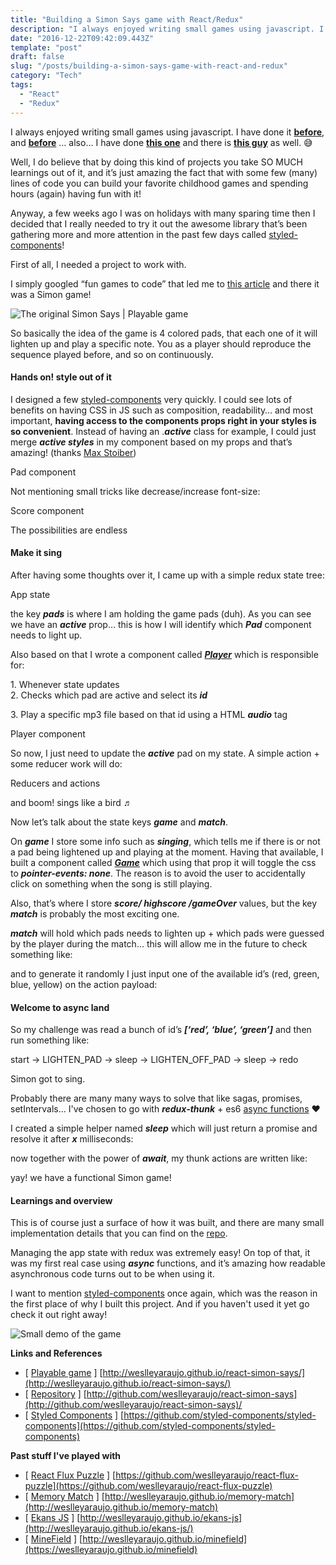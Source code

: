 ```yaml
---
title: "Building a Simon Says game with React/Redux"
description: "I always enjoyed writing small games using javascript. I have done it before, and before … also… I have done this one and there is this guy…"
date: "2016-12-22T09:42:09.443Z"
template: "post"
draft: false
slug: "/posts/building-a-simon-says-game-with-react-and-redux"
category: "Tech"
tags:
  - "React"
  - "Redux"
---
```


I always enjoyed writing small games using javascript. I have done it [**before**](http://weslleyaraujo.github.io/react-flux-puzzle/), and [**before**](http://weslleyaraujo.github.io/memory-match/) … also… I have done [**this one**](http://weslleyaraujo.github.io/minefield/) and there is [**this guy**](http://weslleyaraujo.github.io/ekans-js/) as well. 😅

Well, I do believe that by doing this kind of projects you take SO MUCH learnings out of it, and it’s just amazing the fact that with some few (many) lines of code you can build your favorite childhood games and spending hours (again) having fun with it!

Anyway, a few weeks ago I was on holidays with many sparing time then I decided that I really needed to try it out the awesome library that’s been gathering more and more attention in the past few days called [styled-components](https://github.com/styled-components/styled-components)!

First of all, I needed a project to work with.

I simply googled “fun games to code” that led me to [this article](http://inventwithpython.com/blog/2012/02/20/i-need-practice-programming-49-ideas-for-game-clones-to-code/) and there it was a Simon game!

![The original Simon Says | [Playable game](http://weslleyaraujo.github.io/react-simon-says/)](https://cdn-images-1.medium.com/max/800/1*GBTd6n8c-tBpHKWHNMlRQQ.jpeg)

So basically the idea of the game is 4 colored pads, that each one of it will lighten up and play a specific note. You as a player should reproduce the sequence played before, and so on continuously.

#### Hands on! style out of it

I designed a few [styled-components](https://github.com/styled-components/styled-components) very quickly. I could see lots of benefits on having CSS in JS such as composition, readability… and most important, **having access to the components props right in your styles is so convenient**. Instead of having an .**_active_** class for example, I could just merge **_active styles_** in my component based on my props and that’s amazing! (thanks [Max Stoiber](https://medium.com/u/908fb8fea30c))

Pad component

Not mentioning small tricks like decrease/increase font-size:

Score component

The possibilities are endless

#### Make it sing

After having some thoughts over it, I came up with a simple redux state tree:

App state

the key **_pads_** is where I am holding the game pads (duh). As you can see we have an **_active_** prop… this is how I will identify which **_Pad_** component needs to light up.

Also based on that I wrote a component called [**_Player_**](https://github.com/weslleyaraujo/react-simon-says/blob/ee943ca1e2cdc86cf695f5e7cd235b0ec598cd4d/src/screens/Player.js) which is responsible for:

1\. Whenever state updates  
2\. Checks which pad are active and select its **_id_**

3\. Play a specific mp3 file based on that id using a HTML **_audio_** tag

Player component

So now, I just need to update the **_active_** pad on my state. A simple action + some reducer work will do:

Reducers and actions

and boom! sings like a bird ♬

Now let’s talk about the state keys **_game_** and **_match_**.

On **_game_** I store some info such as **_singing_**, which tells me if there is or not a pad being lightened up and playing at the moment. Having that available, I built a component called [**_Game_**](https://github.com/weslleyaraujo/react-simon-says/blob/ee943ca1e2cdc86cf695f5e7cd235b0ec598cd4d/src/components/Game.js) which using that prop it will toggle the css to **_pointer-events: none_**. The reason is to avoid the user to accidentally click on something when the song is still playing.

Also, that’s where I store **_score/ highscore /gameOver_** values, but the key **_match_** is probably the most exciting one.

**_match_** will hold which pads needs to lighten up + which pads were guessed by the player during the match… this will allow me in the future to check something like:

and to generate it randomly I just input one of the available id’s (red, green, blue, yellow) on the action payload:

#### Welcome to async land

So my challenge was read a bunch of id’s **_\[‘red’, ‘blue’, ‘green’\]_** and then run something like:

start -> LIGHTEN_PAD -> sleep -> LIGHTEN_OFF_PAD -> sleep -> redo

Simon got to sing.

Probably there are many many ways to solve that like sagas, promises, setIntervals… I've chosen to go with **_redux-thunk_** \+ es6 [async functions](https://developer.mozilla.org/en-US/docs/Web/JavaScript/Reference/Statements/async_function) ❤️

I created a simple helper named **_sleep_** which will just return a promise and resolve it after **_x_** milliseconds:

now together with the power of **_await_**, my thunk actions are written like:

yay! we have a functional Simon game!

#### Learnings and overview

This is of course just a surface of how it was built, and there are many small implementation details that you can find on the [repo](http://github.com/weslleyaraujo/react-simon-says).

Managing the app state with redux was extremely easy! On top of that, it was my first real case using **_async_** functions, and it’s amazing how readable asynchronous code turns out to be when using it.

I want to mention [styled-components](http://github.com/styled-components/styled-components) once again, which was the reason in the first place of why I built this project. And if you haven't used it yet go check it out right away!

![Small demo of the game](./simon-says.gif)

**Links and References**

- \[ [Playable game](http://weslleyaraujo.github.io/react-simon-says/) \] [http://weslleyaraujo.github.io/react-simon-says/](http://weslleyaraujo.github.io/react-simon-says/)
- \[ [Repository](http://github.com/weslleyaraujo/react-simon-says/) \] [http://github.com/weslleyaraujo/react-simon-says](http://github.com/weslleyaraujo/react-simon-says)/
- \[ [Styled Components](https://github.com/styled-components/styled-components) \] [https://github.com/styled-components/styled-components](https://github.com/styled-components/styled-components)

**Past stuff I've played with**

- \[ [React Flux Puzzle](https://github.com/weslleyaraujo/react-flux-puzzle) \] [https://github.com/weslleyaraujo/react-flux-puzzle](https://github.com/weslleyaraujo/react-flux-puzzle)
- \[ [Memory Match](http://weslleyaraujo.github.io/memory-match) \] [http://weslleyaraujo.github.io/memory-match](http://weslleyaraujo.github.io/memory-match)
- \[ [Ekans JS](http://weslleyaraujo.github.io/ekans-js/) \] [http://weslleyaraujo.github.io/ekans-js](http://weslleyaraujo.github.io/ekans-js/)
- \[ [MineField](https://weslleyaraujo.github.io/minefield) \] [http://weslleyaraujo.github.io/minefield](https://weslleyaraujo.github.io/minefield)
